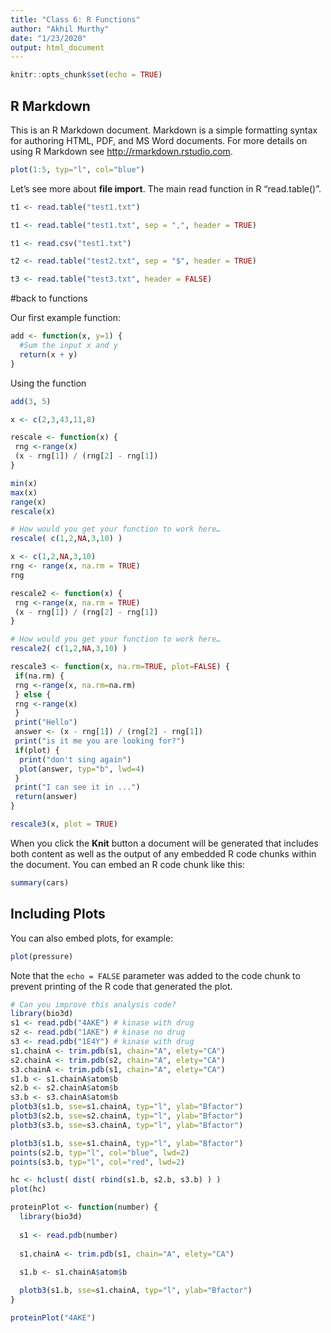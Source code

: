 ```yaml
---
title: "Class 6: R Functions"
author: "Akhil Murthy"
date: "1/23/2020"
output: html_document
---
```


```r
knitr::opts_chunk$set(echo = TRUE)
```

## R Markdown

This is an R Markdown document. Markdown is a simple formatting syntax for authoring HTML, PDF, and MS Word documents. For more details on using R Markdown see <http://rmarkdown.rstudio.com>.

```r
plot(1:5, typ="l", col="blue")
```

Let's see more about **file import**. The main read function in R "read.table()".
```r
t1 <- read.table("test1.txt")
```

```r
t1 <- read.table("test1.txt", sep = ",", header = TRUE)
```

```r
t1 <- read.csv("test1.txt")
```

```r
t2 <- read.table("test2.txt", sep = "$", header = TRUE)
```

```r
t3 <- read.table("test3.txt", header = FALSE)
```



#back to functions

Our first example function:

```r
add <- function(x, y=1) {
  #Sum the input x and y
  return(x + y)
}
```

Using the function
```r
add(3, 5)
```

```r
x <- c(2,3,43,11,8)
```


```r
rescale <- function(x) {
 rng <-range(x)
 (x - rng[1]) / (rng[2] - rng[1])
}
```

```r
min(x)
max(x)
range(x)
rescale(x)
```

```r
# How would you get your function to work here…
rescale( c(1,2,NA,3,10) )
```

```r
x <- c(1,2,NA,3,10)
rng <- range(x, na.rm = TRUE)
rng
```

```r
rescale2 <- function(x) {
 rng <-range(x, na.rm = TRUE)
 (x - rng[1]) / (rng[2] - rng[1])
}
```

```r
# How would you get your function to work here…
rescale2( c(1,2,NA,3,10) )
```

```r
rescale3 <- function(x, na.rm=TRUE, plot=FALSE) {
 if(na.rm) {
 rng <-range(x, na.rm=na.rm)
 } else {
 rng <-range(x)
 }
 print("Hello")
 answer <- (x - rng[1]) / (rng[2] - rng[1])
 print("is it me you are looking for?")
 if(plot) {
  print("don't sing again")
  plot(answer, typ="b", lwd=4)
 }
 print("I can see it in ...")
 return(answer)
}
```

```r
rescale3(x, plot = TRUE)
```


When you click the **Knit** button a document will be generated that includes both content as well as the output of any embedded R code chunks within the document. You can embed an R code chunk like this:

```r
summary(cars)
```

## Including Plots

You can also embed plots, for example:

```r
plot(pressure)
```

Note that the `echo = FALSE` parameter was added to the code chunk to prevent printing of the R code that generated the plot.




```r
# Can you improve this analysis code?
library(bio3d)
s1 <- read.pdb("4AKE") # kinase with drug
s2 <- read.pdb("1AKE") # kinase no drug
s3 <- read.pdb("1E4Y") # kinase with drug
s1.chainA <- trim.pdb(s1, chain="A", elety="CA")
s2.chainA <- trim.pdb(s2, chain="A", elety="CA")
s3.chainA <- trim.pdb(s1, chain="A", elety="CA")
s1.b <- s1.chainA$atom$b
s2.b <- s2.chainA$atom$b
s3.b <- s3.chainA$atom$b
plotb3(s1.b, sse=s1.chainA, typ="l", ylab="Bfactor")
plotb3(s2.b, sse=s2.chainA, typ="l", ylab="Bfactor")
plotb3(s3.b, sse=s3.chainA, typ="l", ylab="Bfactor")
```

```r
plotb3(s1.b, sse=s1.chainA, typ="l", ylab="Bfactor")
points(s2.b, typ="l", col="blue", lwd=2)
points(s3.b, typ="l", col="red", lwd=2)
```

```r
hc <- hclust( dist( rbind(s1.b, s2.b, s3.b) ) )
plot(hc)
```





```r
proteinPlot <- function(number) {
  library(bio3d)
  
  s1 <- read.pdb(number)
  
  s1.chainA <- trim.pdb(s1, chain="A", elety="CA")
  
  s1.b <- s1.chainA$atom$b

  plotb3(s1.b, sse=s1.chainA, typ="l", ylab="Bfactor")
}
```


```r
proteinPlot("4AKE")
```

